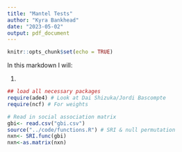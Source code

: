 ```yaml
---
title: "Mantel Tests"
author: "Kyra Bankhead"
date: "2023-05-02"
output: pdf_document
---
```


```r
knitr::opts_chunk$set(echo = TRUE)
```

In this markdown I will:

1. 


```r
## load all necessary packages
require(ade4) # Look at Dai Shizuka/Jordi Bascompte
require(ncf) # For weights

# Read in social association matrix
gbi<- read.csv("gbi.csv")
source("../code/functions.R") # SRI & null permutation
nxn<- SRI.func(gbi)
nxn<-as.matrix(nxn)
```

